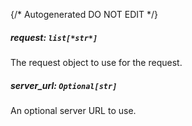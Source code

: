 {/* Autogenerated DO NOT EDIT  */}
##### **request:** `list[*str*]`
The request object to use for the request.

##### **server_url:** `Optional[str]`
An optional server URL to use.


